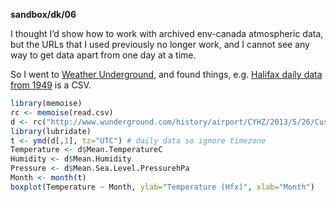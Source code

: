 **sandbox/dk/06**

I thought I'd show how to work with archived env-canada atmospheric data, but
the URLs that I used previously no longer work, and I cannot see any way to get
data apart from one day at a time.

So I went to [Weather Underground](www.wunderground.com), and found things, e.g.
[Halifax daily data from 1949](http://www.wunderground.com/history/airport/CYHZ/1949/1/26/CustomHistory.html?dayend=26&monthend=5&yearend=2014&req_city=NA&req_state=NA&req_statename=NA&format=1) is a CSV.

```r
library(memoise)
rc <- memoise(read.csv)
d <- rc("http://www.wunderground.com/history/airport/CYHZ/2013/5/26/CustomHistory.html?dayend=25&monthend=5&yearend=2014&req_city=NA&req_state=NA&req_statename=NA&format=1")
library(lubridate)
t <- ymd(d[,1], tz="UTC") # daily data so ignore timezone
Temperature <- d$Mean.TemperatureC
Humidity <- d$Mean.Humidity
Pressure <- d$Mean.Sea.Level.PressurehPa
Month <- month(t)
boxplot(Temperature ~ Month, ylab="Temperature (Hfx)", xlab="Month")
```

